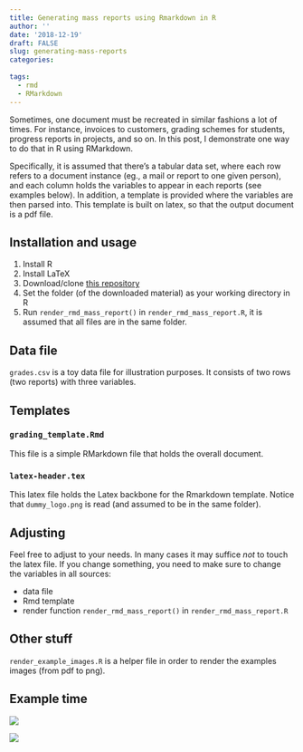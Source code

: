 ```yaml
---
title: Generating mass reports using Rmarkdown in R
author: ''
date: '2018-12-19'
draft: FALSE
slug: generating-mass-reports
categories:
  
tags:
  - rmd
  - RMarkdown
---
```



Sometimes, one document must be recreated in similar fashions a lot of times. For instance, invoices to customers, grading schemes for students, progress reports in projects, and so on. In this post, I demonstrate one way to do that in R using RMarkdown.





Specifically, it is assumed that there's a tabular data set, where each row refers to a document instance (eg., a mail or report to one given person),
and each column holds the variables to appear in each reports (see examples below).
In addition, a template is provided where the variables are then parsed into. 
This template is built on latex, so that the output document is a pdf file.


## Installation and usage

1. Install R
2. Install LaTeX
3. Download/clone [this repository](https://github.com/sebastiansauer/rmd_mass_reports)
4. Set the folder (of the downloaded material) as your working directory in R
5. Run `render_rmd_mass_report()` in `render_rmd_mass_report.R`, it is assumed that all files are in the same folder.





## Data file

`grades.csv` is a toy data file for illustration purposes. It consists of two rows (two reports) with three variables.


## Templates


### `grading_template.Rmd`

This file is a simple RMarkdown file that holds the overall document. 


### `latex-header.tex`

This latex file holds the Latex backbone for the Rmarkdown template. Notice that `dummy_logo.png` is read (and assumed to be in the same folder).


## Adjusting


Feel free to adjust to your needs. In many cases it may suffice *not* to touch the latex file. If you change something, you need to make sure to change the variables in all sources:

- data file
- Rmd template
- render function `render_rmd_mass_report()` in `render_rmd_mass_report.R`


## Other stuff

`render_example_images.R` is a helper file in order to render the examples images (from pdf to png).



## Example time


![](https://raw.githubusercontent.com/sebastiansauer/rmd_mass_reports/master/Grading_report_for_Ziggy_Zygote_asof_2018-12-19.pdf.png)

![](https://raw.githubusercontent.com/sebastiansauer/rmd_mass_reports/master/Grading_report_for_John_Doe_asof_2018-12-19.pdf.png)
